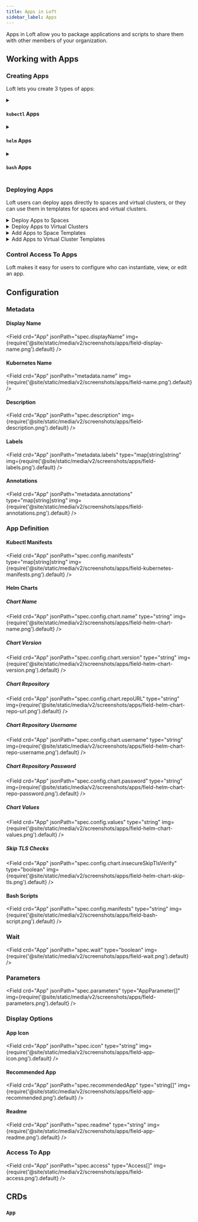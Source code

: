 ```yaml
---
title: Apps in Loft
sidebar_label: Apps
---
```





Apps in Loft allow you to package applications and scripts to share them with other members of your organization.


## Working with Apps

### Creating Apps
Loft lets you create 3 types of apps:

<details>
  <summary>

#### `kubectl` Apps

  </summary>
  <PartialAppKubectlAppCreateUI/>
</details>

<details>
  <summary>

#### `helm` Apps

  </summary>
  <PartialAppHelmAppCreateUI/>
</details>

<details>
  <summary>

#### `bash` Apps

  </summary>
  <PartialAppBashAppCreateUI/>
</details>


### Deploying Apps
Loft users can deploy apps directly to spaces and virtual clusters, or they can use them in templates for spaces and virtual clusters.

<details>
  <summary>Deploy Apps to Spaces</summary>
  <PartialAppDeploySpaceUI/>
</details>

<details>
  <summary>Deploy Apps to Virtual Clusters</summary>
  <PartialAppDeployVirtualClusterUI/>
</details>

<details>
  <summary>Add Apps to Space Templates</summary>
  <PartialSpaceTemplateCreateUI/>
</details>

<details>
  <summary>Add Apps to Virtual Cluster Templates</summary>
  <PartialVirtualClusterTemplateCreateUI/>
</details>


### Control Access To Apps
Loft makes it easy for users to configure who can instantiate, view, or edit an app.

<PartialAppAccessUI/>


## Configuration

### Metadata

#### Display Name
<Field crd="App" jsonPath="spec.displayName" img={require('@site/static/media/v2/screenshots/apps/field-display-name.png').default} />

#### Kubernetes Name
<Field crd="App" jsonPath="metadata.name" img={require('@site/static/media/v2/screenshots/apps/field-name.png').default} />

#### Description
<Field crd="App" jsonPath="spec.description" img={require('@site/static/media/v2/screenshots/apps/field-description.png').default} />

#### Labels
<Field crd="App" jsonPath="metadata.labels" type="map[string]string" img={require('@site/static/media/v2/screenshots/apps/field-labels.png').default} />

#### Annotations
<Field crd="App" jsonPath="metadata.annotations" type="map[string]string" img={require('@site/static/media/v2/screenshots/apps/field-annotations.png').default} />


### App Definition

#### Kubectl Manifests
<Field crd="App" jsonPath="spec.config.manifests" type="map[string]string" img={require('@site/static/media/v2/screenshots/apps/field-kubernetes-manifests.png').default} />


#### Helm Charts

##### Chart Name
<Field crd="App" jsonPath="spec.config.chart.name" type="string" img={require('@site/static/media/v2/screenshots/apps/field-helm-chart-name.png').default} />

##### Chart Version
<Field crd="App" jsonPath="spec.config.chart.version" type="string" img={require('@site/static/media/v2/screenshots/apps/field-helm-chart-version.png').default} />

##### Chart Repository
<Field crd="App" jsonPath="spec.config.chart.repoURL" type="string" img={require('@site/static/media/v2/screenshots/apps/field-helm-chart-repo-url.png').default} />

##### Chart Repository Username
<Field crd="App" jsonPath="spec.config.chart.username" type="string" img={require('@site/static/media/v2/screenshots/apps/field-helm-chart-repo-username.png').default} />

##### Chart Repository Password
<Field crd="App" jsonPath="spec.config.chart.password" type="string" img={require('@site/static/media/v2/screenshots/apps/field-helm-chart-repo-password.png').default} />

##### Chart Values
<Field crd="App" jsonPath="spec.config.values" type="string" img={require('@site/static/media/v2/screenshots/apps/field-helm-chart-values.png').default} />

##### Skip TLS Checks
<Field crd="App" jsonPath="spec.config.chart.insecureSkipTlsVerify" type="boolean" img={require('@site/static/media/v2/screenshots/apps/field-helm-chart-skip-tls.png').default} />


#### Bash Scripts
<Field crd="App" jsonPath="spec.config.manifests" type="string" img={require('@site/static/media/v2/screenshots/apps/field-bash-script.png').default} />


### Wait
<Field crd="App" jsonPath="spec.wait" type="boolean" img={require('@site/static/media/v2/screenshots/apps/field-wait.png').default} />


### Parameters
<Field crd="App" jsonPath="spec.parameters" type="AppParameter[]" img={require('@site/static/media/v2/screenshots/apps/field-parameters.png').default} />


### Display Options

#### App Icon
<Field crd="App" jsonPath="spec.icon" type="string" img={require('@site/static/media/v2/screenshots/apps/field-app-icon.png').default} />

#### Recommended App
<Field crd="App" jsonPath="spec.recommendedApp" type="string[]" img={require('@site/static/media/v2/screenshots/apps/field-app-recommended.png').default} />

#### Readme
<Field crd="App" jsonPath="spec.readme" type="string" img={require('@site/static/media/v2/screenshots/apps/field-app-readme.png').default} />


### Access To App
<Field crd="App" jsonPath="spec.access" type="Access[]" img={require('@site/static/media/v2/screenshots/apps/field-access.png').default} />


## CRDs

### `App`
<APISpec pointer="#/components/schemas/com.github.loft-sh.api.pkg.apis.management.v1.App" />
